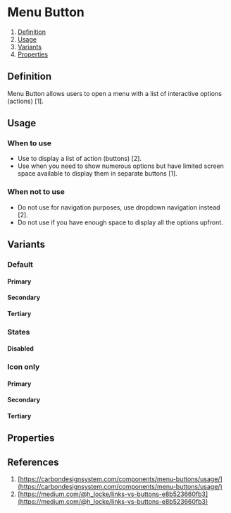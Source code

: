 
<Meta of={MenuButtonStories} />

# Menu Button
1. [Definition](#definition)
2. [Usage](#usage)
3. [Variants](#variants)
4. [Properties](#properties)

## Definition
Menu Button allows users to open a menu with a list of interactive options (actions) [1].
<Canvas of={MenuButtonStories.Secondary} />

## Usage
### When to use 
- Use to display a list of action (buttons) [2].
- Use when you need to show numerous options but have limited screen space available to display them in separate buttons [1].

### When not to use 
- Do not use for navigation purposes, use dropdown navigation instead [2].
- Do not use if you have enough space to display all the options upfront.

## Variants
### Default
#### Primary
<Canvas of={MenuButtonStories.Primary} />

#### Secondary
<Canvas of={MenuButtonStories.Secondary} />

#### Tertiary
<Canvas of={MenuButtonStories.Tertiary} />

### States
#### Disabled
<Canvas of={MenuButtonStories.PrimaryDisabled} />

### Icon only
#### Primary
<Canvas of={MenuButtonStories.IconPrimary} />

#### Secondary
<Canvas of={MenuButtonStories.IconSecondary} />

#### Tertiary
<Canvas of={MenuButtonStories.IconTertiary} />

## Properties
<ArgTypes of={MenuButton} />

## References
1. [https://carbondesignsystem.com/components/menu-buttons/usage/](https://carbondesignsystem.com/components/menu-buttons/usage/)
2. [https://medium.com/@h_locke/links-vs-buttons-e8b523660fb3](https://medium.com/@h_locke/links-vs-buttons-e8b523660fb3)
